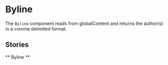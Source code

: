

<Meta title="Blocks/Byline" component={Byline} />

# Byline

The `Byline` component reads from globalContent and returns the author(s) in a comma delimited format.

## Stories

** Byline **

<Canvas>
	<Story name="Byline">
		<Byline />
	</Story>
</Canvas>
